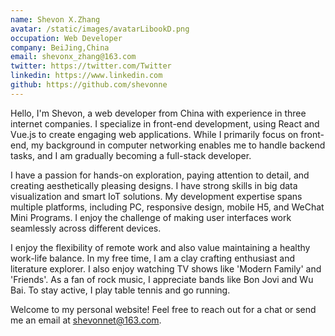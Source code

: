 ```yaml
---
name: Shevon X.Zhang
avatar: /static/images/avatarLibookD.png
occupation: Web Developer
company: BeiJing,China
email: shevonx_zhang@163.com
twitter: https://twitter.com/Twitter
linkedin: https://www.linkedin.com
github: https://github.com/shevonne
---
```


Hello, I'm <span className="about-hight">Shevon</span>, a web developer from China with <span className="about-hight">experience in three internet companies</span>. I specialize in front-end development, <span className="about-hight">using React and Vue.js</span> to create engaging web applications. While I primarily focus on front-end, my background in computer networking enables me to handle backend tasks, and I am gradually <span className="about-hight">becoming a full-stack developer</span>.

I have a <span className="about-hight">passion for hands-on exploration, paying attention to detail, and creating aesthetically pleasing designs</span>. I have strong skills in big data visualization and smart IoT solutions. My development expertise spans multiple platforms, including PC, responsive design, mobile H5, and WeChat Mini Programs. I enjoy the challenge of making user interfaces work seamlessly across different devices.

I enjoy the flexibility of remote work and also value maintaining a <span className="about-hight">healthy work-life balance</span>. In my free time, I am a clay crafting enthusiast and literature explorer. I also enjoy watching TV shows like 'Modern Family' and 'Friends'. As a fan of rock music, I appreciate bands like Bon Jovi and Wu Bai. To stay active, I play table tennis and go running.

Welcome to my personal website! <span className="about-hight">Feel free to reach out for a chat or send me an email at shevonnet@163.com</span>.
